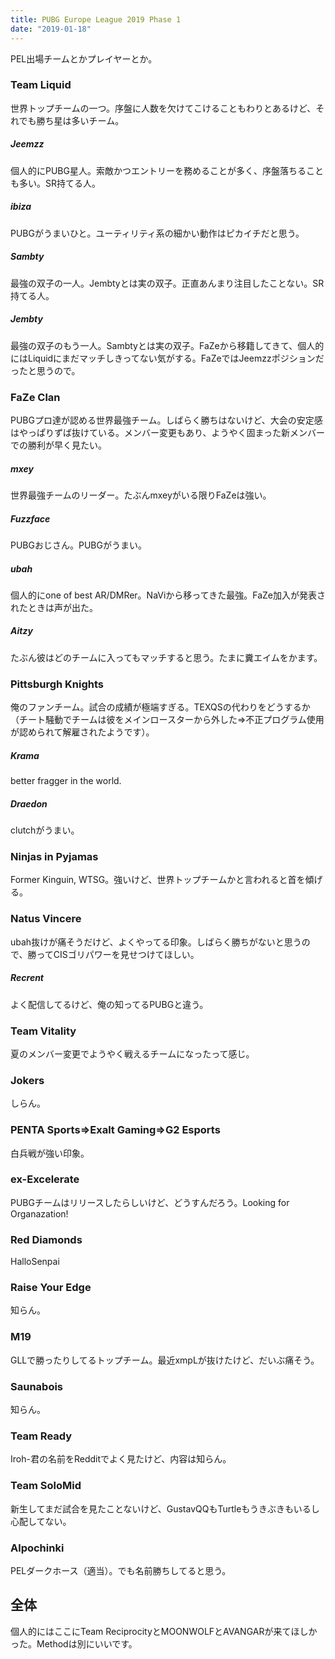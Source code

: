 ```yaml
---
title: PUBG Europe League 2019 Phase 1
date: "2019-01-18"
---
```


PEL出場チームとかプレイヤーとか。

### Team Liquid

世界トップチームの一つ。序盤に人数を欠けてこけることもわりとあるけど、それでも勝ち星は多いチーム。

##### Jeemzz

個人的にPUBG星人。索敵かつエントリーを務めることが多く、序盤落ちることも多い。SR持てる人。

##### ibiza

PUBGがうまいひと。ユーティリティ系の細かい動作はピカイチだと思う。

##### Sambty

最強の双子の一人。Jembtyとは実の双子。正直あんまり注目したことない。SR持てる人。

##### Jembty

最強の双子のもう一人。Sambtyとは実の双子。FaZeから移籍してきて、個人的にはLiquidにまだマッチしきってない気がする。FaZeではJeemzzポジションだったと思うので。

### FaZe Clan

PUBGプロ達が認める世界最強チーム。しばらく勝ちはないけど、大会の安定感はやっぱりずば抜けている。メンバー変更もあり、ようやく固まった新メンバーでの勝利が早く見たい。

##### mxey

世界最強チームのリーダー。たぶんmxeyがいる限りFaZeは強い。

##### Fuzzface

PUBGおじさん。PUBGがうまい。

##### ubah

個人的にone of best AR/DMRer。NaViから移ってきた最強。FaZe加入が発表されたときは声が出た。

##### Aitzy

たぶん彼はどのチームに入ってもマッチすると思う。たまに糞エイムをかます。

### Pittsburgh Knights

俺のファンチーム。試合の成績が極端すぎる。TEXQSの代わりをどうするか（チート騒動でチームは彼をメインロースターから外した⇒不正プログラム使用が認められて解雇されたようです）。

##### Krama

better fragger in the world.

##### Draedon 

clutchがうまい。

### Ninjas in Pyjamas

Former Kinguin, WTSG。強いけど、世界トップチームかと言われると首を傾げる。

### Natus Vincere

ubah抜けが痛そうだけど、よくやってる印象。しばらく勝ちがないと思うので、勝ってCISゴリパワーを見せつけてほしい。

##### Recrent

よく配信してるけど、俺の知ってるPUBGと違う。

### Team Vitality

夏のメンバー変更でようやく戦えるチームになったって感じ。

### Jokers

しらん。

### PENTA Sports⇒Exalt Gaming⇒G2 Esports

白兵戦が強い印象。

### ex-Excelerate

PUBGチームはリリースしたらしいけど、どうすんだろう。Looking for Organazation!

### Red Diamonds

HalloSenpai

### Raise Your Edge

知らん。

### M19

GLLで勝ったりしてるトップチーム。最近xmpLが抜けたけど、だいぶ痛そう。

### Saunabois

知らん。

### Team Ready

Iroh-君の名前をRedditでよく見たけど、内容は知らん。

### Team SoloMid

新生してまだ試合を見たことないけど、GustavQQもTurtleもうきぶきもいるし心配してない。

### Alpochinki

PELダークホース（適当）。でも名前勝ちしてると思う。

## 全体

個人的にはここにTeam ReciprocityとMOONWOLFとAVANGARが来てほしかった。Methodは別にいいです。

